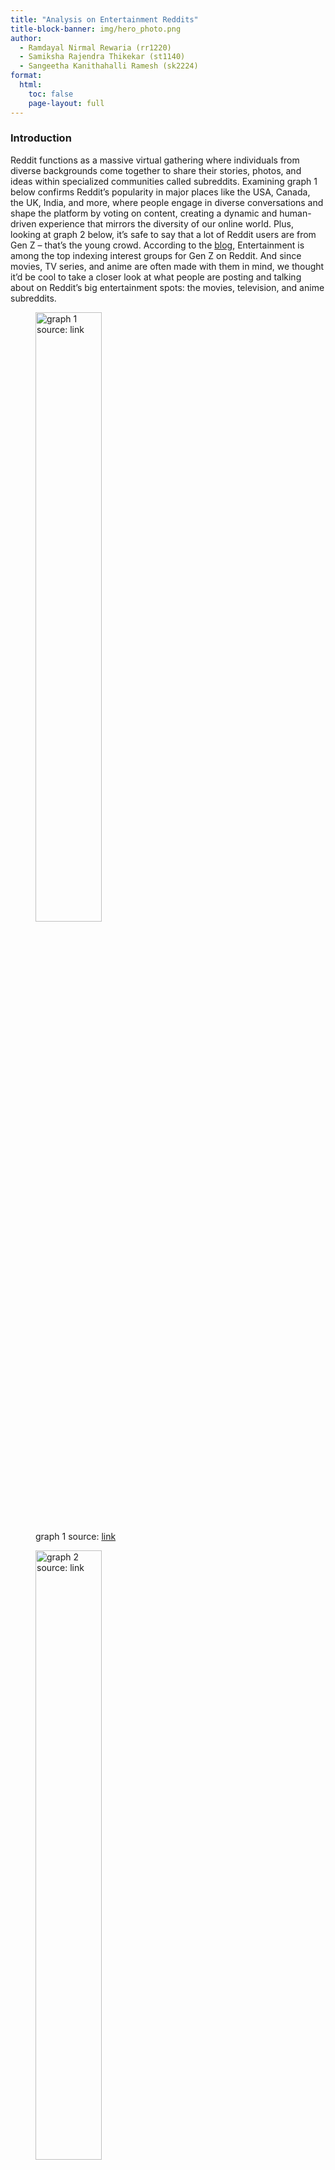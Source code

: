 ```yaml
---
title: "Analysis on Entertainment Reddits"
title-block-banner: img/hero_photo.png
author:
  - Ramdayal Nirmal Rewaria (rr1220)
  - Samiksha Rajendra Thikekar (st1140)
  - Sangeetha Kanithahalli Ramesh (sk2224)
format:
  html:
    toc: false
    page-layout: full
---
```


### Introduction

Reddit functions as a massive virtual gathering where individuals from diverse backgrounds come together to share their stories, photos, and ideas within specialized communities called subreddits. Examining graph 1 below confirms Reddit's popularity in major places like the USA, Canada, the UK, India, and more, where people engage in diverse conversations and shape the platform by voting on content, creating a dynamic and human-driven experience that mirrors the diversity of our online world. Plus, looking at graph 2 below, it's safe to say that a lot of Reddit users are from Gen Z – that's the young crowd. According to the [blog](https://www.redditinc.com/blog/gen-z-on-reddit/), Entertainment is among the top indexing interest groups for Gen Z on Reddit. And since movies, TV series, and anime are often made with them in mind, we thought it'd be cool to take a closer look at what people are posting and talking about on Reddit's big entertainment spots: the movies, television, and anime subreddits.

::: {layout-ncol=2}
![graph 1 source: [link](https://www.statista.com/chart/26423/percentage-of-regular-reddit-users-by-country/)](img/intro_country.jpeg){width="50%" fig-align="center"}

![graph 2 source: [link](https://www.redditinc.com/blog/gen-z-on-reddit/)](img/intro_genz.png){width="50%" fig-align="center"}
:::

Additionally, we were curious about what regular folks on Reddit think about the movies, television, and anime compared to what the professional critics say. For this purpose, we combined external dataset which we will discuess about in more detail in our next section.

Now, let's explore the key subreddits central to this project: r/anime, r/television, r/televisionsuggestions, r/movies, r/Animesuggest, and r/MovieSuggestions.

* **r/anime:** This subreddit is dedicated to anime-related discussions, encompassing a wide range of topics, including reviews, recommendations, and general discourse about the anime medium.
* **r/television:** This subreddit caters to discussions about television shows, spanning various genres and formats. Users engage in conversations about current and past TV series, share recommendations, and discuss industry news.
* **r/movies:** This subreddit covers a wide range of topics related to films, including discussions about specific movies, industry news, and analyses of cinematic techniques.
* **r/Animesuggest:** Similar to r/televisionsuggestions but for anime, this subreddit is dedicated to helping users discover new anime titles based on their preferences.
* **r/MovieSuggestions:** Serving as a space specifically for movie recommendations, this subreddit is an ideal place for users seeking personalized suggestions for their next film to watch.
* **r/televisionsuggestions:** As a subreddit dedicated explicitly to TV show recommendations, this community serves as a hub for users seeking and providing suggestions for what to watch next.

Our analysis delves into these subreddits, aiming not just to observe trends but to uncover the rhythms, blending data science techniques, visualizations, and machine learning to understand user sentiments and interactions.

![](img/intro.gif){width="30%" fig-align="center"}

### Data Overview

Diving into a whopping 412 GB of posts and 918 GB of comments, the dataset is like a big storybook with 109 million entries. It's carefully organized by simplifying things—removing some details, changing time info to something we can understand, and putting it in a format that's easy to explore, like preparing a canvas before painting. Now, it's all set up and ready for us to start looking through and discovering what's inside.

External dataset: The project utilizes datasets from Kaggle's "Clapper: Massive Rotten Tomatoes Movies and Reviews" and "MyAnimeList" collections. These datasets offer a rich source of information for analyzing trends, preferences, and sentiments in the domain of movies and anime. This approach aims to delve into the intricacies of viewer engagement and sentiment patterns across diverse content genres, providing a comprehensive understanding of audience behavior in the entertainment industry.

The Rotten Tomatoes dataset offers a detailed compilation of movie reviews and ratings, while the MyAnimeList dataset provides insights into anime popularity and viewer preferences. Together, these datasets form a robust foundation for cross-platform analysis.

[Data Source 1](https://www.kaggle.com/datasets/andrezaza/clapper-massive-rotten-tomatoes-movies-and-reviews)
[Data Source 2](https://www.kaggle.com/datasets/azathoth42/myanimelist)

### Objective

Our mission is clear: to decipher the language of entertainment discussions on Reddit, extracting findings that resonate with both seasoned enthusiasts and those new to the subject matter. We will focus on the first two objectives --- revealing what the data says and interpreting its significance by providing answers to the following questions.

1. `Business Goal:` Optimize content strategy by understanding peak engagement times. Knowing when users are most active can guide when to post for maximum visibility and interaction.

   `Technical Proposal:` Using EDA, we will conduct a time series analysis on the hour_of_day and day_of_week_str data for each subreddit. By aggregating post frequencies based on these time variables, we can visualize trends and identify peak activity periods. This analysis will provide insights into the most favorable times to post content on each subreddit, helping optimize the content strategy for enhanced user interaction and visibility.

2. `Business Goal:` Identifying key contributors to help recognize influential users and understand their content preferences. This insight is valuable for community management and targeted marketing strategies.

    `Technical Proposal:` Using EDA, analyze author data to quantify post frequency and engagement (likes, comments). Apply statistical measures to highlight top contributors and content analysis to understand the themes and types of their posts.

3. `Business Goal:` This seeks to understand how the content influences user engagement, guiding content creators on the most engaging content.

    `Technical Proposal:` Using EDA, we will compare the average score and number of comments between posts with different content using statistical methods.

4. `Business Goal:` To Understand popular themes that can guide content creation and marketing strategies, ensuring alignment with audience interests.

    `Technical Proposal:` Applying NLP techniques like topic modeling or keyword extraction to the titles and selftext of high-engagement posts. This analysis will identify prevalent themes and topics in popular content.

5. `Business Goal:` Gauging the overall sentiment of posts in each subreddit to inform tone and messaging strategies for engaging with these communities effectively.

    `Technical Proposal:` Performing sentiment analysis on the title and selftext of posts. This involves using NLP tools to classify content into sentiment categories (positive, negative, neutral) and comparing these across subreddits.

6. `Business Goal:` Identifying unique lexicon can aid in creating more relatable and targeted content for each subreddit community.

    `Technical Proposal:`Use TF-IDF analysis to distinguish words and phrases that are uniquely prevalent in each subreddit. This helps in understanding the distinctive language style of each community.

7. `Business Goal:` Understanding how sentiment affects engagement can help in tailoring content for better reception and interaction.

    `Technical Proposal:` Combine sentiment analysis results with engagement metrics (score, comments) to explore correlations. This involves statistical analysis to determine if there's a significant relationship between sentiment and user engagement.

8. `Business Goal:` This prediction model can guide content creators in optimizing their posts for higher engagement, leading to increased visibility and interaction.

    `Technical Proposal:` Developing a predictive model using features like post length, presence of media, time of posting, and NLP-derived text features. Machine learning techniques like regression or classification can be employed to forecast engagement levels.

9. `Business Goal:` Predicting posting time based on content can assist in understanding user behavior patterns and content preferences at different times.

    `Technical Proposal:` Creating a model to predict the likely time of posting using features extracted from post content and style. This involves applying classification algorithms to correlate content features with posting times.

10. `Business Goal:` Efficiently categorizing posts can aid in content moderation and ensure appropriate audience targeting.

    `Technical Proposal:` Use text data and other relevant features to train a classification model that can distinguish between adult-oriented and general audience content. This involves using NLP techniques for feature extraction and applying classifiers like SVM or logistic regression.